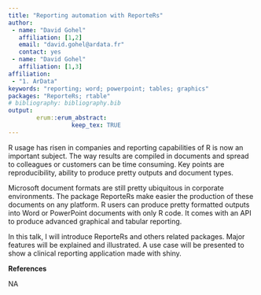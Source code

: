 ```yaml
---
title: "Reporting automation with ReporteRs"
author:
 - name: "David Gohel"
   affiliation: [1,2]
   email: "david.gohel@ardata.fr"
   contact: yes
 - name: "David Gohel"
   affiliation: [1,3]
affiliation:
 - "1. ArData"
keywords: "reporting; word; powerpoint; tables; graphics"
packages: "ReporteRs; rtable"
# bibliography: bibliography.bib
output:  
        erum::erum_abstract:
                  keep_tex: TRUE
---
```


R usage has risen in companies and reporting capabilities of R is now an
important subject. The way results are compiled in documents and spread
to colleagues or customers can be time consuming. Key points are
reproducibility, ability to produce pretty outputs and document types.

Microsoft document formats are still pretty ubiquitous in corporate
environments. The package ReporteRs make easier the production of these
documents on any platform. R users can produce pretty formatted outputs
into Word or PowerPoint documents with only R code. It comes with an API
to produce advanced graphical and tabular reporting.

In this talk, I will introduce ReporteRs and others related packages.
Major features will be explained and illustrated. A use case will be
presented to show a clinical reporting application made with shiny.

**References**

NA
